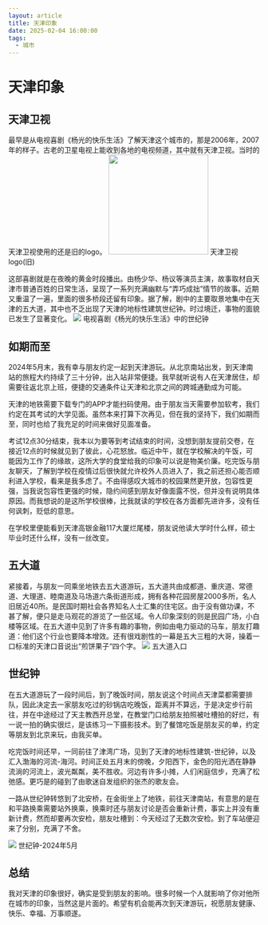 ```yaml
---
layout: article
title: 天津印象
date: 2025-02-04 16:00:00
tags:
  - 城市
---
```


# 天津印象

## 天津卫视
最早是从电视喜剧《杨光的快乐生活》了解天津这个城市的，那是2006年，2007年的样子。古老的卫星电视上能收到各地的电视频道，其中就有天津卫视。当时的天津卫视使用的还是旧的logo。
<img src="./tianjin_logo.webp" width="200"/> 
天津卫视logo(旧)

这部喜剧就是在夜晚的黄金时段播出。由杨少华、杨议等演员主演，故事取材自天津市普通百姓的日常生活，呈现了一系列充满幽默与“弄巧成拙”情节的故事。近期又重温了一遍，里面的很多桥段还留有印象。据了解，剧中的主要取景地集中在天津的五大道，其中也不乏出现了天津的地标性建筑世纪钟。时过境迁，事物的面貌已发生了显著变化。
<img src="./Tianjin_Century_Clock.jpg"/>
电视喜剧《杨光的快乐生活》中的世纪钟

## 如期而至
2024年5月末，我有幸与朋友约定一起到天津游玩。从北京南站出发，到天津南站的旅程大约持续了三十分钟，出入站非常便捷。我早就听说有人在天津居住，却需要往返北京上班，便捷的交通条件让天津和北京之间的跨城通勤成为可能。

天津的地铁需要下载专门的APP才能扫码使用。由于朋友当天需要参加软考，我们约定在其考试的大学见面。虽然本来打算下次再见，但在我的坚持下，我们如期而至，同时也给了我充足的时间来做好见面准备。

考试12点30分结束，我本以为要等到考试结束的时间，没想到朋友提前交卷，在接近12点的时候就见到了彼此，心花怒放。临近中午，就在学校解决的午饭，可能因为工作了的缘故，这所大学的食堂给我的印象可以说是物美价廉。吃完饭与朋友聊天，了解到学校在疫情过后很快就允许校外人员进入了，我之前还担心能否顺利进入学校，看来是我多虑了。不由得感叹大城市的校园果然更开放，包容性更强，当我说包容性更强的时候，隐约间感到朋友好像面露不悦，但并没有说明具体原因。而我想说的是这所学校很棒，比我就读的学校在各方面都先进许多，没有任何讽刺，贬低的意思。  

在学校里便能看到天津高银金融117大厦烂尾楼，朋友说他读大学时什么样，硕士毕业时还什么样，没有一丝改变。

## 五大道
紧接着，与朋友一同乘坐地铁去五大道游玩，五大道共由成都道、重庆道、常德道、大理道、睦南道及马场道六条街道形成，拥有各种花园房屋2000多所，名人旧居近40所。是民国时期社会各界知名人士汇集的住宅区。由于没有做功课，不甚了解，便只是走马观花的游览了一些区域。令人印象深刻的则是民园广场，小白楼等区域。在五大道中见到了许多有趣的事物，例如由电力驱动的马车，朋友打趣道：他们这个行业也要降本增效。还有很戏剧性的一幕是五大三粗的大哥，操着一口标准的天津口音说出“煎饼果子“四个字。
<img src="./wudadao.jpg"/>
五大道入口


## 世纪钟
在五大道游玩了一段时间后，到了晚饭时间，朋友说这个时间点天津菜都需要排队，因此决定去一家朋友吃过的砂锅店吃晚饭，距离并不算远，于是决定步行前往，并在中途经过了天主教西开总堂，在教堂门口给朋友拍照被吐槽拍的好烂，有一说一拍的确实很烂，是该练习一下摄影技术。到了餐馆吃饭是朋友买的单，约定等朋友到北京来玩，由我买单。

吃完饭时间还早，一同前往了津湾广场，见到了天津的地标性建筑-世纪钟，以及汇入渤海的河流-海河。时间正处五月末的傍晚，夕阳西下，金色的阳光洒在静静流淌的河流上，波光粼粼，美不胜收。河边有许多小摊，人们闲庭信步，充满了松弛感。更巧是的碰到了由歌迷自发组织的张杰的歌友会。

一路从世纪钟转悠到了北安桥，在金街坐上了地铁，前往天津南站，有意思的是在和平路换乘需要站外换乘，换乘时还与朋友讨论是否会重新计费，事实上并没有重新计费，然而却要再次安检，朋友吐槽到：今天经过了无数次安检。到了车站便迎来了分别，充满了不舍。

<img src="./shijizhong_2024.jpg"/>
世纪钟-2024年5月


## 总结
我对天津的印象很好，确实是受到朋友的影响。很多时候一个人就影响了你对他所在城市的印象，当然这是片面的。希望有机会能再次到天津游玩，祝愿朋友健康、快乐、幸福、万事顺遂。


